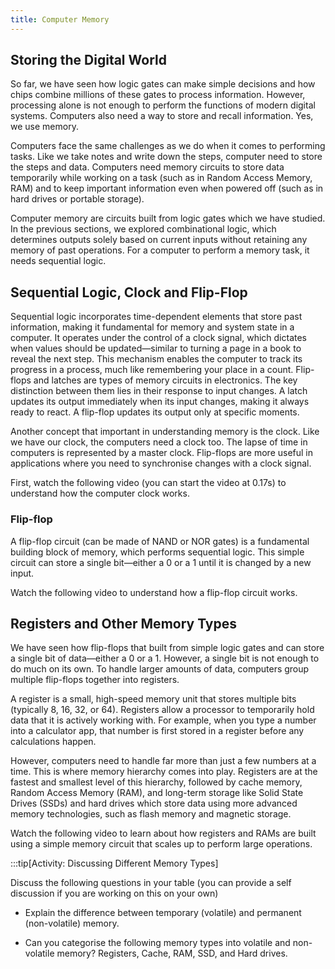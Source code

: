 ```yaml
---
title: Computer Memory
---
```



## Storing the Digital World

So far, we have seen how logic gates can make simple decisions and how chips combine millions of these gates to process information. However, processing alone is not enough to perform the functions of modern digital systems. Computers also need a way to store and recall information. Yes, we use memory.

Computers face the same challenges as we do when it comes to performing tasks. Like we take notes and write down the steps, computer need to store the steps and data. Computers need memory circuits to store data temporarily while working on a task (such as in Random Access Memory, RAM) and to keep important information even when powered off (such as in hard drives or portable storage).

Computer memory are circuits built from logic gates which we have studied. In the previous sections, we explored combinational logic, which determines outputs solely based on current inputs without retaining any memory of past operations. For a computer to perform a memory task, it needs sequential logic.

## Sequential Logic, Clock and Flip-Flop

Sequential logic incorporates time-dependent elements that store past information, making it fundamental for memory and system state in a computer. It operates under the control of a clock signal, which dictates when values should be updated—similar to turning a page in a book to reveal the next step. This mechanism enables the computer to track its progress in a process, much like remembering your place in a count. Flip-flops and latches are types of memory circuits in electronics. The key distinction between them lies in their response to input changes. A latch updates its output immediately when its input changes, making it always ready to react. A flip-flop updates its output only at specific moments.

Another concept that important in understanding memory is the clock. Like we have our clock, the computers need a clock too. The lapse of time in computers is represented by a master clock. Flip-flops are more useful in applications where you need to synchronise changes with a clock signal.

First, watch the following video (you can start the video at 0.17s) to understand how the computer clock works.

<div class="not-content">
  <YouTube id="wx0NyUfpm48" params="fs=1&modestbranding=1&rel=0&autoplay=1"/>
</div>

### Flip-flop

A flip-flop circuit (can be made of NAND or NOR gates) is a fundamental building block of memory, which performs sequential logic. This simple circuit can store a single bit—either a 0 or a 1 until it is changed by a new input.

Watch the following video to understand how a flip-flop circuit works.

<div class="not-content">
  <YouTube id="QKLWSs3z0C4" params="fs=1&modestbranding=1&rel=0&autoplay=1"/>
</div>

## Registers and Other Memory Types

We have seen how flip-flops that built from simple logic gates and can store a single bit of data—either a 0 or a 1. However, a single bit is not enough to do much on its own. To handle larger amounts of data, computers group multiple flip-flops together into registers.

A register is a small, high-speed memory unit that stores multiple bits (typically 8, 16, 32, or 64). Registers allow a processor to temporarily hold data that it is actively working with. For example, when you type a number into a calculator app, that number is first stored in a register before any calculations happen.

However, computers need to handle far more than just a few numbers at a time. This is where memory hierarchy comes into play. Registers are at the fastest and smallest level of this hierarchy, followed by cache memory, Random Access Memory (RAM), and long-term storage like Solid State Drives (SSDs) and hard drives which store data using more advanced memory technologies, such as flash memory and magnetic storage.

Watch the following video to learn about how registers and RAMs are built using a simple memory circuit that scales up to perform large operations.

<div class="not-content">
  <YouTube id="fpnE6UAfbtU" params="fs=1&modestbranding=1&rel=0&autoplay=1"/>
</div>

:::tip[Activity: Discussing Different Memory Types]

Discuss the following questions in your table (you can provide a self discussion if you are working on this on your own)

- Explain the difference between temporary (volatile) and permanent (non-volatile) memory.

- Can you categorise the following memory types into volatile and non-volatile memory?  Registers, Cache, RAM, SSD, and Hard drives.
  
